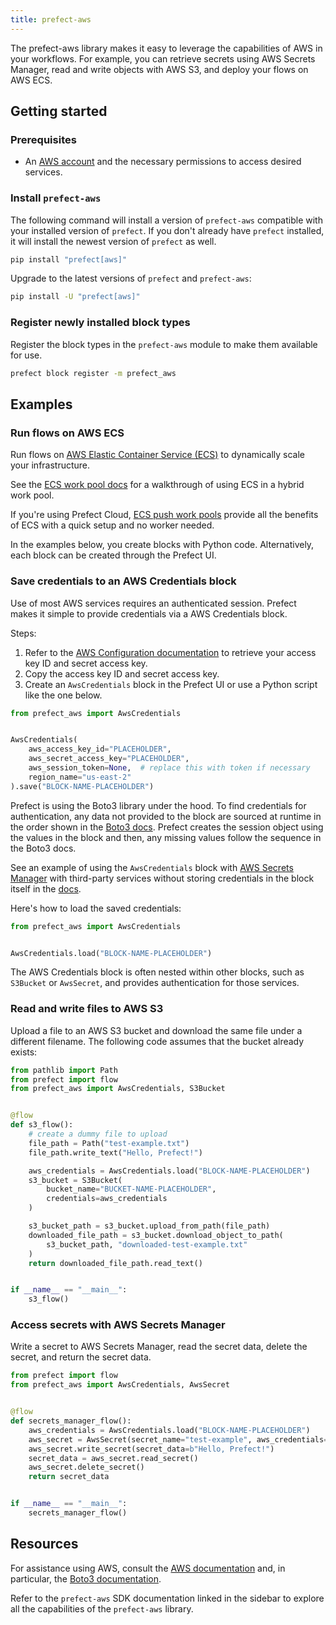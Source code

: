 ```yaml
---
title: prefect-aws
---
```


The prefect-aws library makes it easy to leverage the capabilities of AWS in your workflows.
For example, you can retrieve secrets using AWS Secrets Manager, read and write objects with AWS S3, and deploy your flows on AWS ECS.

## Getting started

### Prerequisites

- An [AWS account](https://aws.amazon.com/account/) and the necessary permissions to access desired services.

### Install `prefect-aws`

The following command will install a version of `prefect-aws` compatible with your installed version of `prefect`. 
If you don't already have `prefect` installed, it will install the newest version of `prefect` as well.

```bash
pip install "prefect[aws]"
```

Upgrade to the latest versions of `prefect` and `prefect-aws`:

```bash
pip install -U "prefect[aws]"
```

### Register newly installed block types

Register the block types in the `prefect-aws` module to make them available for use.

```bash
prefect block register -m prefect_aws
```

## Examples

### Run flows on AWS ECS

Run flows on [AWS Elastic Container Service (ECS)](https://aws.amazon.com/ecs/) to dynamically scale your infrastructure.

See the [ECS work pool docs](/integrations/prefect-aws/ecs_guide) for a walkthrough of using ECS in a hybrid work pool.

If you're using Prefect Cloud, [ECS push work pools](/v3/deploy/infrastructure-examples/serverless) provide all the benefits of ECS with a quick setup and no worker needed.

In the examples below, you create blocks with Python code.
Alternatively, each block can be created through the Prefect UI.

### Save credentials to an AWS Credentials block

Use of most AWS services requires an authenticated session.
Prefect makes it simple to provide credentials via a AWS Credentials block.

Steps:

1. Refer to the [AWS Configuration documentation](https://docs.aws.amazon.com/cli/latest/userguide/cli-configure-quickstart.html#cli-configure-quickstart-creds) to retrieve your access key ID and secret access key.
1. Copy the access key ID and secret access key.
1. Create an `AwsCredentials` block in the Prefect UI or use a Python script like the one below.

```python
from prefect_aws import AwsCredentials


AwsCredentials(
    aws_access_key_id="PLACEHOLDER",
    aws_secret_access_key="PLACEHOLDER",
    aws_session_token=None,  # replace this with token if necessary
    region_name="us-east-2"
).save("BLOCK-NAME-PLACEHOLDER")
```

Prefect is using the Boto3 library under the hood.
To find credentials for authentication, any data not provided to the block are sourced at runtime in the order shown in the [Boto3 docs](https://boto3.amazonaws.com/v1/documentation/api/latest/guide/credentials.html#configuring-credentials).
Prefect creates the session object using the values in the block and then, any missing values follow the sequence in the Boto3 docs.

See an example of using the `AwsCredentials` block with [AWS Secrets Manager](#aws-secrets-manager) with third-party services without storing credentials in the block itself in the [docs](/v3/resources/secrets).

Here's how to load the saved credentials:

```python
from prefect_aws import AwsCredentials


AwsCredentials.load("BLOCK-NAME-PLACEHOLDER")
```

The AWS Credentials block is often nested within other blocks, such as `S3Bucket` or `AwsSecret`, and provides authentication for those services.

### Read and write files to AWS S3

Upload a file to an AWS S3 bucket and download the same file under a different filename.
The following code assumes that the bucket already exists:

```python
from pathlib import Path
from prefect import flow
from prefect_aws import AwsCredentials, S3Bucket


@flow
def s3_flow():
    # create a dummy file to upload
    file_path = Path("test-example.txt")
    file_path.write_text("Hello, Prefect!")

    aws_credentials = AwsCredentials.load("BLOCK-NAME-PLACEHOLDER")
    s3_bucket = S3Bucket(
        bucket_name="BUCKET-NAME-PLACEHOLDER",
        credentials=aws_credentials
    )

    s3_bucket_path = s3_bucket.upload_from_path(file_path)
    downloaded_file_path = s3_bucket.download_object_to_path(
        s3_bucket_path, "downloaded-test-example.txt"
    )
    return downloaded_file_path.read_text()


if __name__ == "__main__":
    s3_flow()
```

### Access secrets with AWS Secrets Manager

Write a secret to AWS Secrets Manager, read the secret data, delete the secret, and return the secret data.

```python
from prefect import flow
from prefect_aws import AwsCredentials, AwsSecret


@flow
def secrets_manager_flow():
    aws_credentials = AwsCredentials.load("BLOCK-NAME-PLACEHOLDER")
    aws_secret = AwsSecret(secret_name="test-example", aws_credentials=aws_credentials)
    aws_secret.write_secret(secret_data=b"Hello, Prefect!")
    secret_data = aws_secret.read_secret()
    aws_secret.delete_secret()
    return secret_data


if __name__ == "__main__":
    secrets_manager_flow()
```

## Resources

For assistance using AWS, consult the [AWS documentation](https://docs.aws.amazon.com/) and, in particular, the [Boto3 documentation](https://boto3.amazonaws.com/v1/documentation/api/latest/index.html).

Refer to the `prefect-aws` SDK documentation linked in the sidebar to explore all the capabilities of the `prefect-aws` library.

